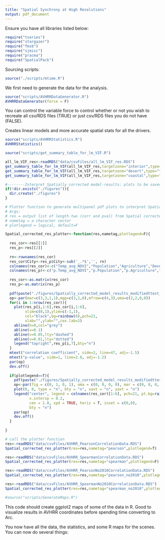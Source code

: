 ```yaml
---
title: "Spatial Synchrony at High Resolutions"
output: pdf_document
---
```


\section{Prereqs - R Libraries}
Ensure you have all libraries listed below:
```r
require("tseries")
require("stargazer")
require("fmsb")
require("sjmisc")
require("pracma")
require("SpatialPack")
```

Sourcing scripts:
```r
source("./scripts/mtime.R")
```

\section{Data Generation}
We first need to generate the data for the analysis.
```r
source("scripts/AVHRRDataGenerator.R")
AVHRRDataGenerator(force = F)
```
You can control the variable force to control whether or not you wish to recreate all csv/RDS files (TRUE) or just csv/RDS files you do not have (FALSE).

\section{Statistics}

Creates linear models and more accurate spatial stats for all the drivers.
```r
source("scripts/AVHRRStatistics.R")
AVHRRStatistics()
```

```r
source("scripts/get_summary_table_for_lm_VIF.R")

all_lm_VIF_res<-readRDS("data/csvFiles/all_lm_VIF_res.RDS")
get_summary_table_for_lm_VIF(all_lm_VIF_res,targetzone="interior",type="text")
get_summary_table_for_lm_VIF(all_lm_VIF_res,targetzone="desert",type="text")
get_summary_table_for_lm_VIF(all_lm_VIF_res,targetzone="coastal",type="text")
```

```r
#--------Interpret Spatially corrected model-results: plots to be saved in the figures/ folder ------------
if(!dir.exists("./figures")){
  dir.create("./figures")
}

# Plotter function to generate multipanel pdf plots to interpret Spatially corrected model-results
# Args: 
# res = output list of length two (corr and pval) from Spatial corrected model statistics
# nametag = a character vector
# plotlegend = logical, default=F

Spatial_corrected_res_plotter<-function(res,nametag,plotlegend=F){
  
  res_cor<-res[[1]]
  res_p<-res[[2]]
  
  rn<-rownames(res_cor)
  res_cor$City<-res_p$City<-sub('_.*$','', rn)
  colnames(res_cor)<-c("Temp_avg_NDVI","Population","Agriculture","Development","Elevation","Slope","City")
  colnames(res_p)<-c("p.Temp_avg_NDVI","p.Population","p.Agriculture","p.Development","p.Elevation","p.Slope","City")
  
  res_cor<-as.matrix(res_cor)
  res_p<-as.matrix(res_p)
  
  pdf(paste("./figures/Spatially_corrected_model_results_modifiedttest_",nametag,".pdf",sep=""),height=5,width=9)
  op<-par(mar=c(3,3,1,1),mgp=c(3,1,0),mfrow=c(4,3),oma=c(2,2,0,0))
  for(i in 1:nrow(res_cor)){
    plot(res_p[i,1:6],res_cor[i,1:6],
         xlim=c(0,1),ylim=c(-1,1),
         col="black",bg=rainbow(6),pch=21,
         xlab="",ylab="",cex.lab=2)
    abline(h=0,col="grey")
    abline(v=0.1)
    abline(v=0.05,lty="dashed")
    abline(v=0.01,lty="dotted")
    legend("topright",res_p[i,7],bty="n")
  }
  mtext("correlation coefficient", side=2, line=47, adj=-1.5)
  mtext("p-value", side=1, line=2.8, adj=-1.2)
  par(op)
  dev.off()
  
  if(plotlegend==T){
    pdf(paste("./figures/Spatially_corrected_model_results_modifiedttest_legend.pdf",sep=""),height=1,width=16)
    op<-par(fig = c(0, 1, 0, 1), oma = c(0, 0, 0, 0), mar = c(0, 0, 0, 0))
    plot(0, 0, type = "n", bty = "n", xaxt = "n", yaxt = "n")
    legend("center", legend = colnames(res_cor)[1:6], pch=21, pt.bg=rainbow(6),
           x.intersp = 0.2,
           cex = 1.8, xpd = TRUE, horiz = T, inset = c(0,0), 
           bty = "n")
    par(op)
    dev.off()
  }
  
}

# call the plotter function
res<-readRDS("data/csvFiles/AVHRR_PearsonCorrelationData.RDS")
Spatial_corrected_res_plotter(res=res,nametag="pearson",plotlegend=T)

res<-readRDS("data/csvFiles/AVHRR_SpearmanCorrelationData.RDS")
Spatial_corrected_res_plotter(res=res,nametag="spearman",plotlegend=F)

res<-readRDS("data/csvFiles/AVHRR_PearsonNo2010CorrelationData.RDS")
Spatial_corrected_res_plotter(res=res,nametag="pearson_no2010",plotlegend=F)

res<-readRDS("data/csvFiles/AVHRR_SpearmanNo2010CorrelationData.RDS")
Spatial_corrected_res_plotter(res=res,nametag="spearman_no2010",plotlegend=F)
```    

\section{Exploratory Map Analysis}
```r
#source("scripts/GenerateMaps.R")
```
This code should create ggplot2 maps of some of the data in R. Good to visualize results in AVHRR coordinates before spending time converting to Arc.

\section{Next Steps}
You now have all the data, the statistics, and some R maps for the scenes. You can now do several things:

\begin{enumerate}
	\item Create Lat/Lon Maps. You need to run NaToNaN.R then CSVToBIL.m to get the correct files. Then you can load in the data into a GIS system. Note that template.hdr will
	ensure that the data is projected correctly.
	\item Add new scenes in AVHRRStatistics.R
	\item Add new data in AVHRRDataGenerator.R
\end{enumerate} 
